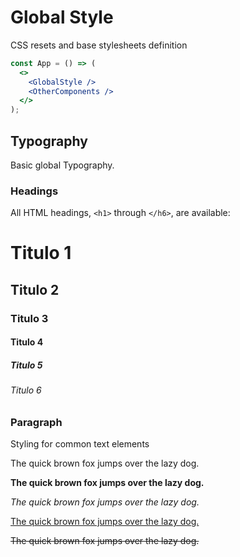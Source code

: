 
<Meta title="Style/GlobalStyle" component={GlobalStyle} />

# Global Style

CSS resets and base stylesheets definition

```jsx
const App = () => (
  <>
    <GlobalStyle />
    <OtherComponents />
  </>
);
```

## Typography

Basic global Typography.

### Headings

All HTML headings, `<h1>` through `</h6>`, are available:

<Preview>
  <Story name="Headings">
    <div>
      <h1>Titulo 1</h1>
      <h2>Titulo 2</h2>
      <h3>Titulo 3</h3>
      <h4>Titulo 4</h4>
      <h5>Titulo 5</h5>
      <h6>Titulo 6</h6>
    </div>
  </Story>
</Preview>

### Paragraph

Styling for common text elements

<Preview>
  <Story name="Paragraph">
    <div>
      <p>The quick brown fox jumps over the lazy dog.</p>
      <p>
        <strong>The quick brown fox jumps over the lazy dog.</strong>
      </p>
      <p>
        <em>The quick brown fox jumps over the lazy dog.</em>
      </p>
      <p>
        <u>The quick brown fox jumps over the lazy dog.</u>
      </p>
      <p>
        <s>The quick brown fox jumps over the lazy dog.</s>
      </p>
    </div>
  </Story>
</Preview>
